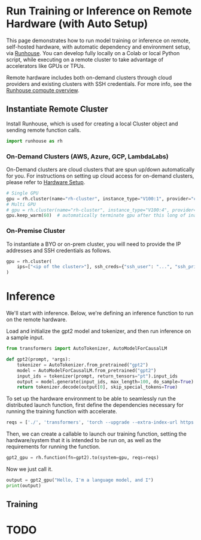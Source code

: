 <!--Copyright 2023 The HuggingFace Team. All rights reserved.
Licensed under the Apache License, Version 2.0 (the "License"); you may not use this file except in compliance with
the License. You may obtain a copy of the License at
http://www.apache.org/licenses/LICENSE-2.0
Unless required by applicable law or agreed to in writing, software distributed under the License is distributed on
an "AS IS" BASIS, WITHOUT WARRANTIES OR CONDITIONS OF ANY KIND, either express or implied. See the License for the
specific language governing permissions and limitations under the License.
-->

# Run Training or Inference on Remote Hardware (with Auto Setup)

This page demonstrates how to run model training or inference on remote, self-hosted hardware, with automatic
dependency and environment setup, via [Runhouse](https://github.com/run-house/runhouse). You can develop fully
locally on a Colab or local Python script, while executing on a remote cluster to take advantage of
accelerators like GPUs or TPUs.

Remote hardware includes both on-demand clusters through cloud providers and existing clusters with SSH credentials.
For more info, see the [Runhouse compute overview](https://runhouse-docs.readthedocs-hosted.com/en/latest/overview/compute.html).

## Instantiate Remote Cluster

Install Runhouse, which is used for creating a local Cluster object and sending remote function calls.

```python
import runhouse as rh
```

### On-Demand Clusters (AWS, Azure, GCP, LambdaLabs)

On-Demand clusters are cloud clusters that are spun up/down automatically for you.
For instructions on setting up cloud access for on-demand clusters, please refer to
[Hardware Setup](https://runhouse-docs.readthedocs-hosted.com/en/main/rh_primitives/cluster.html#hardware-setup).

```python
# Single GPU
gpu = rh.cluster(name="rh-cluster", instance_type="V100:1", provider="cheapest").up_if_not()
# Multi GPU
# gpu = rh.cluster(name="rh-cluster", instance_type="V100:4", provider="cheapest").up_if_not()
gpu.keep_warm(60)  # automatically terminate gpu after this long of inactivity (-1 to disable)
```

### On-Premise Cluster

To instantiate a BYO or on-prem cluster, you will need to provide the IP addresses and SSH credentials as follows.

```python
gpu = rh.cluster(
    ips=["<ip of the cluster>"], ssh_creds={"ssh_user": "...", "ssh_private_key": "<path_to_key>"}, name="rh-a10x"
)
```

# Inference

We'll start with inference. Below, we're defining an inference function to run on the remote hardware.

Load and initialize the gpt2 model and tokenizer, and then run inference on a sample input.

```python
from transformers import AutoTokenizer, AutoModelForCausalLM

def gpt2(prompt, *args):
    tokenizer = AutoTokenizer.from_pretrained("gpt2")
    model = AutoModelForCausalLM.from_pretrained("gpt2")
    input_ids = tokenizer(prompt, return_tensors="pt").input_ids
    output = model.generate(input_ids, max_length=100, do_sample=True)
    return tokenizer.decode(output[0], skip_special_tokens=True)
```

To set up the hardware environment to be able to seamlessly run the distributed launch function, first define the dependencies
necessary for running the training function with accelerate.

```python
reqs = ['./', 'transformers', 'torch --upgrade --extra-index-url https://download.pytorch.org/whl/cu117']
```

Then, we can create a callable to launch our training function, setting the hardware/system that it is intended to be run on,
as well as the requirements for running the function.

```python
gpt2_gpu = rh.function(fn=gpt2).to(system=gpu, reqs=reqs)
```

Now we just call it.

```python
output = gpt2_gpu("Hello, I'm a language model, and I")
print(output)
```

## Training

# TODO